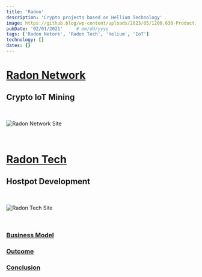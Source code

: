 ```yaml
---
title: 'Radon'
description: 'Crypto projects based on Hellium Technology'
image: https://github.blog/wp-content/uploads/2023/05/1200.630-Productivity-wLogo@2x.png?resize=1600%2C850
pubDate: '02/01/2021'     # mm/dd/yyyy
tags: ['Radon Netork', 'Radon Tech', 'Helium', 'IoT']
technology: []
dates: {}
---
```


# [Radon Network](#radon-network)
## Crypto IoT Mining

<br/>

![Radon Network Site](/images/previous/radon/radon_network.png)

<br/>

# [Radon Tech](#radon-tech)
## Hostpot Development

<br/>

![Radon Tech Site](/images/previous/radon/radon_tech.png)

<br/>

### [Business Model](#business-model)

### [Outcome](#outcome)

### [Conclusion](#conclusion)
